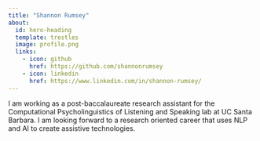 ```yaml
---
title: "Shannon Rumsey"
about:
  id: hero-heading
  template: trestles
  image: profile.png
  links:
    - icon: github
      href: https://github.com/shannonrumsey
    - icon: linkedin
      href: https://www.linkedin.com/in/shannon-rumsey/
---
```


:::{#hero-heading}

I am working as a post-baccalaureate research assistant for the Computational Psycholinguistics of Listening and Speaking lab at UC Santa Barbara. I am looking forward to a research oriented career that uses NLP and AI to create assistive technologies.

:::


